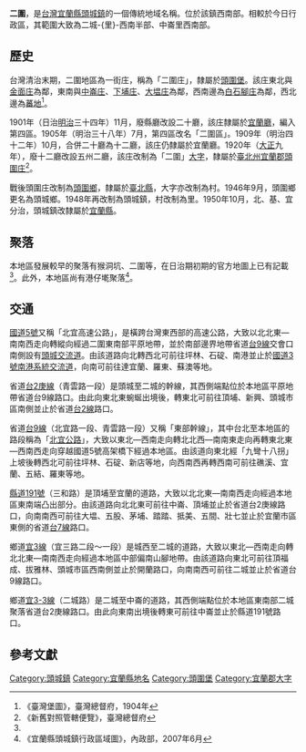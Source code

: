 {{noteTA
|1 = zh-cn:庄; zh-hk:庄; zh-tw:庄;
}}
'''二圍'''，是[[台灣|台灣]][[宜蘭縣|宜蘭縣]][[頭城鎮|頭城鎮]]的一個傳統地域名稱。位於該鎮西南部。相較於今日行政區，其範圍大致為二城-{里}-西南半部、中崙里西南部。

==歷史==
台灣清治末期，二圍地區為一街庄，稱為「二圍庄」，隸屬於[[頭圍堡|頭圍堡]]。該庄東北與[[金面庄|金面庄]]為鄰，東南與[[中崙_(宜蘭縣)|中崙庄]]、[[下埔庄|下埔庄]]、[[大塭庄|大塭庄]]為鄰，西南邊為[[白石腳庄|白石腳庄]]為鄰，西北邊為[[蕃地_(文山郡)|蕃地]]<ref name="臺灣堡圖">《臺灣堡圖》，臺灣總督府，1904年</ref>。

1901年（日治[[明治|明治]]三十四年）11月，廢縣廳改設二十廳，該庄隸屬於[[宜蘭廳|宜蘭廳]]，編入第四區。1905年（明治三十八年）7月，第四區改名「二圍區」。1909年（明治四十二年）10月，合併二十廳為十二廳，該庄仍隸屬於宜蘭廳。1920年（[[大正|大正]]九年），廢十二廳改設五州二廳，該庄改制為「二圍」[[大字|大字]]，隸屬於[[臺北州|臺北州]][[宜蘭郡|宜蘭郡]][[頭圍庄|頭圍庄]]<ref>《新舊對照管轄便覽》，臺灣總督府</ref>。

戰後頭圍庄改制為[[頭圍鄉|頭圍鄉]]，隸屬於[[臺北縣|臺北縣]]，大字亦改制為村。1946年9月，頭圍鄉更名為頭城鄉。1948年再改制為頭城鎮，村改制為里。1950年10月，北、基、宜分治，頭城鎮改隸屬於[[宜蘭縣|宜蘭縣]]。

==聚落==
本地區發展較早的聚落有猴洞坑、二圍等，在日治期初期的官方地圖上已有記載<ref name="臺灣堡圖"/>。此外，本地區尚有港仔墘聚落<ref>《宜蘭縣頭城鎮行政區域圖》，內政部，2007年6月</ref>。

==交通==
[[蔣渭水高速公路|國道5號]]又稱「北宜高速公路」，是橫跨台灣東西部的高速公路，大致以北北東—南南西走向轉縱向經過二圍東南部平原地帶，並於南部邊界地帶省道[[台9線|台9線]]交會口南側設有[[頭城交流道|頭城交流道]]。由該道路向北轉西北可前往坪林、石碇、南港並止於[[福爾摩沙高速公路|國道3號]][[南港系統交流道|南港系統交流道]]，向南可前往達宜蘭、羅東、蘇澳等地。

省道[[台2庚線|台2庚線]]（青雲路一段）是頭城至二城的幹線，其西側端點位於本地區平原地帶省道台9線路口。由此向東北東蜿蜒出境後，轉東北可前往頂埔、新興、頭城市區南側並止於省道[[台2線|台2線]]路口。

省道[[台9線|台9線]]（北宜路一段、青雲路一段）又稱「東部幹線」，其中台北至本地區的路段稱為「[[北宜公路|北宜公路]]」，大致以東北—西南走向轉北北西—南南東走向再轉東北東—西南西走向穿越國道5號高架橋下經過本地區。由該道向東北經「九彎十八拐」上坡後轉西北可前往坪林、石碇、新店等地，向西南西再轉西南可前往礁溪、宜蘭、五結、羅東等地。

[[縣道191號|縣道191號]]（三和路）是頂埔至宜蘭的道路，大致以北北東—南南西走向經過本地區東南端凸出部分。由該道路向北北東可前往中崙、頂埔並止於省道台2庚線路口，向南南西可前往大塭、五股、茅埔、踏踏、抵美、五間、壯七並止於宜蘭市區東側的省道[[台7線|台7線]]路口。

鄉道[[宜3線|宜3線]]（宜三路二段～一段）是城西至二城的道路，大致以東北—西南走向轉北北東—南南西走向經過本地區中部偏南山腳地帶。由該道路向東北可前往頂福成、拔雅林、頭城市區西南側並止於開蘭路口，向南南西可前往二城並止於省道台9線路口。

鄉道[[宜3-3線|宜3-3線]]（二城路）是二城至中崙的道路，其西側端點位於本地區東南部二城聚落省道台2庚線路口。由此向東南出境後轉東可前往中崙並止於縣道191號路口。

==參考文獻==
{{reflist}}

{{宜蘭郡}}

[[Category:頭城鎮|Category:頭城鎮]]
[[Category:宜蘭縣地名|Category:宜蘭縣地名]]
[[Category:頭圍堡|Category:頭圍堡]]
[[Category:宜蘭郡大字|Category:宜蘭郡大字]]